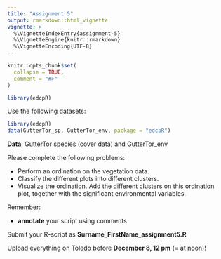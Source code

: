 ```yaml
---
title: "Assignment 5"
output: rmarkdown::html_vignette
vignette: >
  %\VignetteIndexEntry{assignment-5}
  %\VignetteEngine{knitr::rmarkdown}
  %\VignetteEncoding{UTF-8}
---
```


```r
knitr::opts_chunk$set(
  collapse = TRUE,
  comment = "#>"
)
```

```r
library(edcpR)
```

Use the following datasets:

```r
library(edcpR)
data(GutterTor_sp, GutterTor_env, package = "edcpR")
```

**Data**: GutterTor species (cover data) and GutterTor_env

Please complete the following problems:

- Perform an ordination on the vegetation data.
- Classify the different plots into different clusters.
- Visualize the ordination. Add the different clusters on this ordination plot, together with the significant environmental variables.

Remember:

- **annotate** your script using comments


Submit your R-script as **Surname_FirstName_assignment5.R**

Upload everything on Toledo before **December 8, 12 pm** (= at noon)!